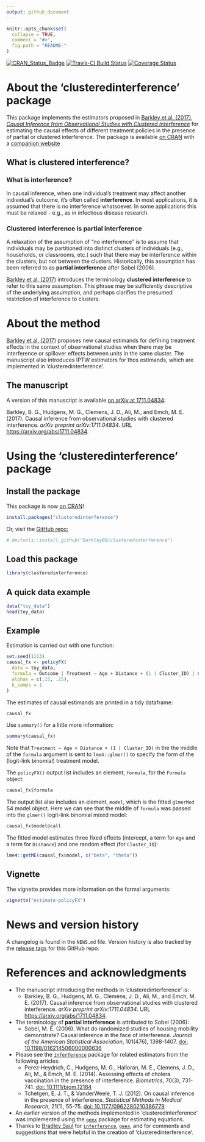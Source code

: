 ```yaml
---
output: github_document
---
```


<!-- rmarkdown v1 -->

<!-- README.md is generated from README.Rmd. Please edit that file -->


```r
knitr::opts_chunk$set(
  collapse = TRUE,
  comment = "#>",
  fig.path = "README-"
)
```

[![CRAN_Status_Badge](http://www.r-pkg.org/badges/version/clusteredinterference)](https://cran.r-project.org/package=clusteredinterference)
[![Travis-CI Build Status](https://travis-ci.org/BarkleyBG/clusteredinterference.svg?branch=master)](https://travis-ci.org/BarkleyBG/clusteredinterference)
[![Coverage Status](https://codecov.io/github/BarkleyBG/clusteredinterference/coverage.svg?branch=master)](https://codecov.io/github/BarkleyBG/clusteredinterference)

# About the 'clusteredinterference' package

This package implements the estimators proposed in [Barkley et al. (2017), _Causal Inference from Observational Studies with Clustered Interference_](https://arxiv.org/abs/1711.04834) for estimating the causal effects of different treatment policies in the presence of partial or clustered interference. The package is available [on CRAN](https://CRAN.R-project.org/package=clusteredinterference) with a [companion website](https://barkleybg.github.io/clusteredinterference/)


## What is clustered interference?

### What is interference?

In causal inference, when one individual's treatment may affect another individual's outcome, it's often called **interference**. In most applications, it is assumed that there is no interference whatsoever. In some applications this must be relaxed - e.g., as in infectious disease research.

### Clustered interference is partial interference

A relaxation of the assumption of "no interference" is to assume that individuals may be partitioned into distinct clusters of individuals (e.g., households, or classrooms, etc.) such that there may be interference within the clusters, but not between the clusters. Historically, this assumption has been referred to as **partial interference** after Sobel (2006). 

[Barkley et al. (2017)](https://arxiv.org/abs/1711.04834) introduces the terminology **clustered interference** to refer to this same assumption. This phrase may be sufficiently descriptive of the underlying assumption, and perhaps clarifies the presumed restriction of interference to clusters. 


# About the method

[Barkley et al. (2017)](https://arxiv.org/abs/1711.04834) proposes new causal estimands for defining treatment effects in the context of observational studies when there may be interference or spillover effects between units in the same cluster. The manuscript also introduces IPTW estimators for thos estimands, which are implemented in 'clusteredinterference'.

## The manuscript

A version of this manuscript is available [on arXiv at 1711.04834](https://arxiv.org/abs/1711.04834):

Barkley, B. G., Hudgens, M. G., Clemens, J. D., Ali, M., and Emch, M. E. (2017). Causal inference from observational studies with clustered interference. *arXiv preprint arXiv:1711.04834*. URL <https://arxiv.org/abs/1711.04834>.


# Using the 'clusteredinterference' package

## Install the package

This package is now [on CRAN](https://cran.r-project.org/web/packages/clusteredinterference/index.html)!

```r
install.packages("clusteredinterference")
```

Or, visit the [GitHub repo:](https://github.com/BarkleyBG/clusteredinterference)

```r
# devtools::install_github("BarkleyBG/clusteredinterference")
```


## Load this package 

```r
library(clusteredinterference)
```

## A quick data example

```r
data("toy_data")
head(toy_data)
```

## Example

Estimation is carried out with one function:

```r
set.seed(1113)
causal_fx <- policyFX(
  data = toy_data,
  formula = Outcome | Treatment ~ Age + Distance + (1 | Cluster_ID) | Cluster_ID,
  alphas = c(.15, .25), 
  k_samps = 1
)
```

The estimates of causal estimands are printed in a tidy dataframe:

```r
causal_fx
```

Use `summary()` for a little more information:

```r
summary(causal_fx)
```

Note that `Treatment ~ Age + Distance + (1 | Cluster_ID)` in the the middle of the `formula` argument is sent to `lme4::glmer()` to specify the form of the (logit-link binomial) treatment model. 

The `policyFX()` output list includes an element, `formula`, for the `Formula` object:

```r
causal_fx$formula
```

The output list also includes an element, `model`, which is the fitted `glmerMod` S4 model object. Here we can see that the middle of `formula` was passed into the `glmer()` logit-link binomial mixed model:

```r
causal_fx$model@call
```

The fitted model estimates three fixed effects (intercept, a term for `Age` and a term for `Distance`) and one random effect (for `Cluster_ID`):

```r
lme4::getME(causal_fx$model, c("beta", "theta"))
```


## Vignette

The vignette provides more information on the formal arguments:

```r
vignette("estimate-policyFX")
```


# News and version history

A changelog is found in the `NEWS.md` file. Version history is also tracked by the [release tags](https://github.com/BarkleyBG/clusteredinterference/releases) for this GitHub repo.


# References and acknowledgments

- The manuscript introducing the methods in 'clusteredinterference' is:
    - Barkley, B. G., Hudgens, M. G., Clemens, J. D., Ali, M., and Emch, M. E. (2017). Causal inference from observational studies with clustered interference. *arXiv preprint arXiv:1711.04834*. URL <https://arxiv.org/abs/1711.04834>.
- The terminology of **partial interference** is attributed to Sobel (2006):
    - Sobel, M. E. (2006). What do randomized studies of housing mobility demonstrate? Causal inference in the face of interference. *Journal of the American Statistical Association*, 101(476), 1398-1407. [doi: 10.1198/016214506000000636](http://dx.doi.org/10.1198/016214506000000636)
- Please see the [`inferference`](https://cran.r-project.org/package=inferference) package for related estimators from the following articles:
    - Perez‐Heydrich, C., Hudgens, M. G., Halloran, M. E., Clemens, J. D., Ali, M., & Emch, M. E. (2014). Assessing effects of cholera vaccination in the presence of interference. *Biometrics*, 70(3), 731-741. [doi: 10.1111/biom.12184](doi.wiley.com/10.1111/biom.12184)
    - Tchetgen, E. J. T., & VanderWeele, T. J. (2012). On causal inference in the presence of interference. *Statistical Methods in Medical Research*, 21(1), 55-75. [doi: 10.1177/0962280210386779](https://doi.org/10.1177/0962280210386779)  
- An earlier version of the methods implemented in 'clusteredinterference' was implemented using the [`geex`](https://github.com/bsaul/geex) package for estimating equations.
- Thanks to [Bradley Saul](https://github.com/bsaul) for [`inferference`](https://cran.r-project.org/package=inferference), [`geex`](https://github.com/bsaul/geex), and for comments and suggestions that were helpful in the creation of 'clusteredinterference'.
